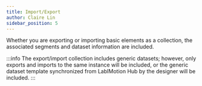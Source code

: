 ```yaml
---
title: Import/Export
author: Claire Lin
sidebar_position: 5
---
```



<SubTitle text="The export/import collection feature includes datasets." />
<Reader text="User" />


Whether you are exporting or importing basic elements as a collection, the associated segments and dataset information are included.

:::info
The export/import collection includes generic datasets; however, only exports and imports to the same instance will be included, or the generic dataset template synchronized from LabIMotion Hub by the designer will be included.
:::
